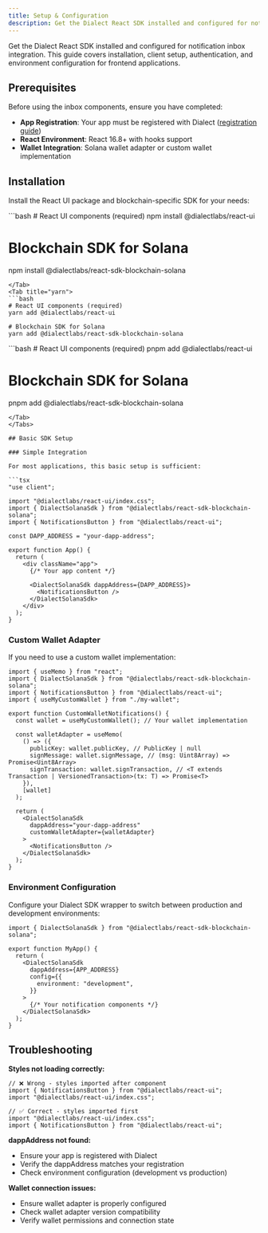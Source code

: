 ```yaml
---
title: Setup & Configuration
description: Get the Dialect React SDK installed and configured for notification inbox integration with React hooks support and Solana wallet integration
---
```


Get the Dialect React SDK installed and configured for notification inbox integration. This guide covers installation, client setup, authentication, and environment configuration for frontend applications.

## Prerequisites

Before using the inbox components, ensure you have completed:

- **App Registration**: Your app must be registered with Dialect ([registration guide](../../setup/register-app))
- **React Environment**: React 16.8+ with hooks support  
- **Wallet Integration**: Solana wallet adapter or custom wallet implementation

## Installation

Install the React UI package and blockchain-specific SDK for your needs:

<Tabs>
<Tab title="npm">
```bash
# React UI components (required)
npm install @dialectlabs/react-ui

# Blockchain SDK for Solana
npm install @dialectlabs/react-sdk-blockchain-solana
```
</Tab>
<Tab title="yarn">
```bash
# React UI components (required)
yarn add @dialectlabs/react-ui

# Blockchain SDK for Solana
yarn add @dialectlabs/react-sdk-blockchain-solana
```
</Tab>
<Tab title="pnpm">
```bash
# React UI components (required)
pnpm add @dialectlabs/react-ui

# Blockchain SDK for Solana
pnpm add @dialectlabs/react-sdk-blockchain-solana
```
</Tab>
</Tabs>

## Basic SDK Setup

### Simple Integration

For most applications, this basic setup is sufficient:

```tsx
"use client";

import "@dialectlabs/react-ui/index.css";
import { DialectSolanaSdk } from "@dialectlabs/react-sdk-blockchain-solana";
import { NotificationsButton } from "@dialectlabs/react-ui";

const DAPP_ADDRESS = "your-dapp-address";

export function App() {
  return (
    <div className="app">
      {/* Your app content */}
      
      <DialectSolanaSdk dappAddress={DAPP_ADDRESS}>
        <NotificationsButton />
      </DialectSolanaSdk>
    </div>
  );
}
``` 

### Custom Wallet Adapter

If you need to use a custom wallet implementation:

```tsx
import { useMemo } from "react";
import { DialectSolanaSdk } from "@dialectlabs/react-sdk-blockchain-solana";
import { NotificationsButton } from "@dialectlabs/react-ui";
import { useMyCustomWallet } from "./my-wallet";

export function CustomWalletNotifications() {
  const wallet = useMyCustomWallet(); // Your wallet implementation

  const walletAdapter = useMemo(
    () => ({
      publicKey: wallet.publicKey, // PublicKey | null
      signMessage: wallet.signMessage, // (msg: Uint8Array) => Promise<Uint8Array>
      signTransaction: wallet.signTransaction, // <T extends Transaction | VersionedTransaction>(tx: T) => Promise<T>
    }),
    [wallet]
  );

  return (
    <DialectSolanaSdk
      dappAddress="your-dapp-address"
      customWalletAdapter={walletAdapter}
    >
      <NotificationsButton />
    </DialectSolanaSdk>
  );
}
```

### Environment Configuration

Configure your Dialect SDK wrapper to switch between production and development environments:

```tsx
import { DialectSolanaSdk } from "@dialectlabs/react-sdk-blockchain-solana";

export function MyApp() {
  return (
    <DialectSolanaSdk 
      dappAddress={APP_ADDRESS}
      config={{
        environment: "development",
      }}
    >
      {/* Your notification components */}
    </DialectSolanaSdk>
  );
}
```

## Troubleshooting

**Styles not loading correctly:**
```tsx
// ❌ Wrong - styles imported after component
import { NotificationsButton } from "@dialectlabs/react-ui";
import "@dialectlabs/react-ui/index.css";

// ✅ Correct - styles imported first
import "@dialectlabs/react-ui/index.css";
import { NotificationsButton } from "@dialectlabs/react-ui";
```

**dappAddress not found:**
- Ensure your app is registered with Dialect
- Verify the dappAddress matches your registration
- Check environment configuration (development vs production)

**Wallet connection issues:**
- Ensure wallet adapter is properly configured
- Check wallet adapter version compatibility
- Verify wallet permissions and connection state